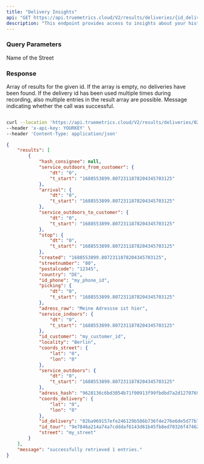 ```yaml
---
title: "Delivery Insights"
api: "GET https://api.truemetrics.cloud/V2/results/deliveries/{id_delivery}"
description: "This endpoint provides access to insights about your historical deliveries. Here you can find stop and pivking times and estimated distances from parking place to the customer. TO access a delivery, just use the delivery id as path parameter and get your results."
---
```


### Query Parameters

<ParamField path="id_delivery" type="string" initialValue="02ba969157efe246129b586b736f4e276e6de5d77b726bb550449519966c1360">
  Name of the Street
</ParamField>

<ParamField header="Content-Type" type="string" initialValue='application/json' >
</ParamField>
<ParamField header="x-api-key" type="string" initialValue='MSgcfnGu0p3E2KhFwTP3N5NSrCSXm54U6DI0PW51' >
</ParamField>

### Response

<ResponseField name="results" type="array">
  Array of results for the given id. If the array is empty, no deliveries have been found. If the delivery id has been used multiple times during recording, also multiple entries in the result array are possible.
</ResponseField>

<ResponseField name="message" type="string">
  Message indicating whether the call was successful.
</ResponseField>

<RequestExample>

```bash Example Request

curl --location 'https://api.truemetrics.cloud/V2/results/deliveries/02ba969157efe246129b586b736f4e276e6de5d77b726bb550449519966c1360' \
--header 'x-api-key: YOURKEY' \
--header 'Content-Type: application/json'
```

</RequestExample>

<ResponseExample>

```json Response
{
    "results": [
        {
            "hash_consignee": null,
            "service_outdoors_from_customer": {
                "dt": "0",
                "t_start": "1688553899.8072311878204345703125"
            },
            "arrival": {
                "dt": "0",
                "t_start": "1688553899.8072311878204345703125"
            },
            "service_outdoors_to_customer": {
                "dt": "0",
                "t_start": "1688553899.8072311878204345703125"
            },
            "stop": {
                "dt": "0",
                "t_start": "1688553899.8072311878204345703125"
            },
            "created": "1688553899.8072311878204345703125",
            "streetnumber": "80",
            "postalcode": "12345",
            "country": "DE",
            "id_phone": "my_phone_id",
            "picking": {
                "dt": "0",
                "t_start": "1688553899.8072311878204345703125"
            },
            "adress_raw": "Meine Adressse ist hier",
            "service_indoors": {
                "dt": "0",
                "t_start": "1688553899.8072311878204345703125"
            },
            "id_customer": "my_customer_id",
            "locality": "Berlin",
            "coords_street": {
                "lat": "0",
                "lon": "0"
            },
            "service_outdoors": {
                "dt": "0",
                "t_start": "1688553899.8072311878204345703125"
            },
            "adress_hash": "9628136c6bd3054b71f00913f99fbdbd7a2d12707691514922f76e157c2963a3",
            "coords_delivery": {
                "lat": "0",
                "lon": "0"
            },
            "id_delivery": "02ba969157efe246129b586b736f4e276e6de5d77b726bb550449519966c1360",
            "id_tour": "9e7846a214a74a7cdddaf6143d61b45fb8ed70326f47462066afb7d5643e8229",
            "street": "my_street"
        }
    ],
    "message": "successfully retrieved 1 entries."
}
```

</ResponseExample>

